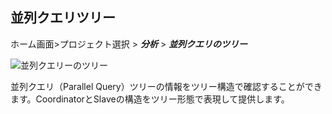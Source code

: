 ## 並列クエリツリー

ホーム画面>プロジェクト選択 > **_分析_** > **_並列クエリのツリー_**

![並列クエリーのツリー](/img/analysis-pq-tree.png)

並列クエリ（Parallel Query）ツリーの情報をツリー構造で確認することができます。CoordinatorとSlaveの構造をツリー形態で表現して提供します。
